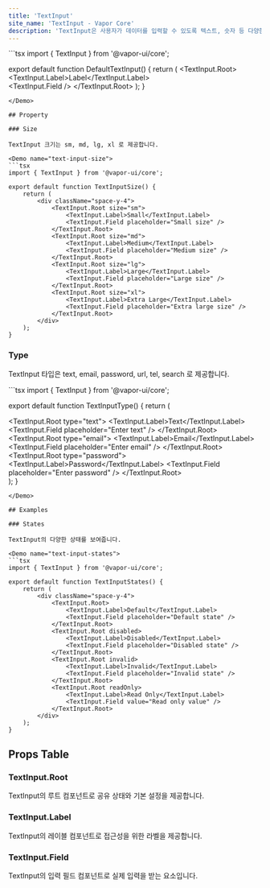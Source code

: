 ```yaml
---
title: 'TextInput'
site_name: 'TextInput - Vapor Core'
description: 'TextInput은 사용자가 데이터를 입력할 수 있도록 텍스트, 숫자 등 다양한 형식의 입력 필드를 제공합니다.'
---
```


<Demo name="default-text-input">
```tsx
import { TextInput } from '@vapor-ui/core';

export default function DefaultTextInput() {
    return (
        <TextInput.Root>
            <TextInput.Label>Label</TextInput.Label>    
            <TextInput.Field />
        </TextInput.Root>
    );
}
```
</Demo>

## Property

### Size

TextInput 크기는 sm, md, lg, xl 로 제공합니다.

<Demo name="text-input-size">
```tsx
import { TextInput } from '@vapor-ui/core';

export default function TextInputSize() {
    return (
        <div className="space-y-4">
            <TextInput.Root size="sm">
                <TextInput.Label>Small</TextInput.Label>
                <TextInput.Field placeholder="Small size" />
            </TextInput.Root>
            <TextInput.Root size="md">
                <TextInput.Label>Medium</TextInput.Label>
                <TextInput.Field placeholder="Medium size" />
            </TextInput.Root>
            <TextInput.Root size="lg">
                <TextInput.Label>Large</TextInput.Label>
                <TextInput.Field placeholder="Large size" />
            </TextInput.Root>
            <TextInput.Root size="xl">
                <TextInput.Label>Extra Large</TextInput.Label>
                <TextInput.Field placeholder="Extra large size" />
            </TextInput.Root>
        </div>
    );
}
```
</Demo>

### Type

TextInput 타입은 text, email, password, url, tel, search 로 제공합니다.

<Demo name="text-input-type">
```tsx
import { TextInput } from '@vapor-ui/core';

export default function TextInputType() {
    return (
        <div className="space-y-4">
            <TextInput.Root type="text">
                <TextInput.Label>Text</TextInput.Label>
                <TextInput.Field placeholder="Enter text" />
            </TextInput.Root>
            <TextInput.Root type="email">
                <TextInput.Label>Email</TextInput.Label>
                <TextInput.Field placeholder="Enter email" />
            </TextInput.Root>
            <TextInput.Root type="password">
                <TextInput.Label>Password</TextInput.Label>
                <TextInput.Field placeholder="Enter password" />
            </TextInput.Root>
        </div>
    );
}
```
</Demo>

## Examples

### States

TextInput의 다양한 상태를 보여줍니다.

<Demo name="text-input-states">
```tsx
import { TextInput } from '@vapor-ui/core';

export default function TextInputStates() {
    return (
        <div className="space-y-4">
            <TextInput.Root>
                <TextInput.Label>Default</TextInput.Label>
                <TextInput.Field placeholder="Default state" />
            </TextInput.Root>
            <TextInput.Root disabled>
                <TextInput.Label>Disabled</TextInput.Label>
                <TextInput.Field placeholder="Disabled state" />
            </TextInput.Root>
            <TextInput.Root invalid>
                <TextInput.Label>Invalid</TextInput.Label>
                <TextInput.Field placeholder="Invalid state" />
            </TextInput.Root>
            <TextInput.Root readOnly>
                <TextInput.Label>Read Only</TextInput.Label>
                <TextInput.Field value="Read only value" />
            </TextInput.Root>
        </div>
    );
}
```
</Demo>

## Props Table

### TextInput.Root

TextInput의 루트 컴포넌트로 공유 상태와 기본 설정을 제공합니다.

<ComponentPropsTable file="text-input" section="props" />

### TextInput.Label

TextInput의 레이블 컴포넌트로 접근성을 위한 라벨을 제공합니다.

<ComponentPropsTable file="text-input" section="labelProps" />

### TextInput.Field

TextInput의 입력 필드 컴포넌트로 실제 입력을 받는 요소입니다.

<ComponentPropsTable file="text-input" section="fieldProps" />
